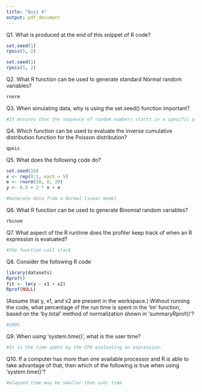 ```yaml
---
title: "Quiz 4"
output: pdf_document
---
```


Q1. What is produced at the end of this snippet of R code?
```r
set.seed(1)
rpois(5, 2)
```

```r
set.seed(1)
rpois(5, 2)
```

Q2. What R function can be used to generate standard Normal random variables?
```r
rnorm
```

Q3. When simulating data, why is using the set.seed() function important?
```r
#It ensures that the sequence of random numbers starts in a specific place and is therefore reproducible.
```

Q4. Which function can be used to evaluate the inverse cumulative distribution function for the Poisson distribution?
```r
qpois
```

Q5. What does the following code do?
```r
set.seed(10)
x <- rep(0:1, each = 5)
e <- rnorm(10, 0, 20)
y <- 0.5 + 2 * x + e
```

```r
#Generate data from a Normal linear model
```

Q6. What R function can be used to generate Binomial random variables?
```r
rbinom
```

Q7. What aspect of the R runtime does the profiler keep track of when an R expression is evaluated?
```r
#the function call stack
```

Q8. Consider the following R code
```r
library(datasets)
Rprof()
fit <- lm(y ~ x1 + x2)
Rprof(NULL)
```
(Assume that y, x1, and x2 are present in the workspace.) Without running the code, what percentage of the run time is spent in the 'lm' function, based on the 'by.total' method of normalization shown in 'summaryRprof()'?

```r
#100%
```

Q9. When using 'system.time()', what is the user time?
```r
#It is the time spent by the CPU evaluating an expression.
```

Q10. If a computer has more than one available processor and R is able to take advantage of that, then which of the following is true when using 'system.time()'?
```r
#elapsed time may be smaller than user time
```